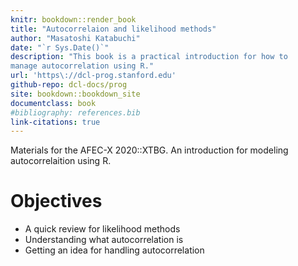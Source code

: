 ```yaml
---
knitr: bookdown::render_book
title: "Autocorrelaion and likelihood methods"
author: "Masatoshi Katabuchi"
date: "`r Sys.Date()`"
description: "This book is a practical introduction for how to
manage autocorrelation using R."
url: 'https\://dcl-prog.stanford.edu'
github-repo: dcl-docs/prog
site: bookdown::bookdown_site
documentclass: book
#bibliography: references.bib
link-citations: true
---
```



Materials for the AFEC-X 2020::XTBG. An introduction for modeling autocorrelaition using R.

# Objectives {-}

- A quick review for likelihood methods
- Understanding what autocorrelation is  
- Getting an idea for handling autocorrelation

